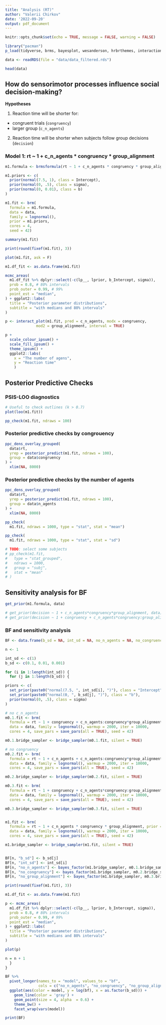 ```yaml
---
title: "Analysis (RT)"
author: "Valerii Chirkov"
date: '2022-09-20'
output: pdf_document
---
```


```r
knitr::opts_chunk$set(echo = TRUE, message = FALSE, warning = FALSE)

```

```r
library("pacman")
p_load(tidyverse, brms, bayesplot, wesanderson, hrbrthemes, interactions)

data <- readRDS(file = "data/data_filtered.rds")

head(data)

```


## How do sensorimotor processes influence social decision-making?

**Hypotheses**

1. Reaction time will be shorter for:
- congruent trials (`congruency`)
- larger group (`c_n_agents`)
2. Reaction time will be shorter when subjects follow group decisions (`decision`)


### Model 1: rt ~ 1 + c_n_agents * congruency * group_alignment


```r

m1.formula <- brmsformula(rt ~ 1 + c_n_agents * congruency * group_alignment)

m1.priors <- c(
  prior(normal(7.5, 1), class = Intercept),
  prior(normal(0, .5), class = sigma),
  prior(normal(0, 0.01), class = b)
)

m1.fit <- brm(
  formula = m1.formula,
  data = data,
  family = lognormal(),
  prior = m1.priors,
  cores = 4,
  seed = 42)

```


```r

summary(m1.fit)

```


```r

print(round(fixef(m1.fit), 3))

```


```r
plot(m1.fit, ask = F)
```

```r

m1.df_fit <- as.data.frame(m1.fit)

mcmc_areas(
  m1.df_fit %>% dplyr::select(-c(lp__, lprior, b_Intercept, sigma)),
  prob = 0.8, # 80% intervals
  prob_outer = 0.99, # 99%
  point_est = "median",
) + ggplot2::labs(
  title = "Posterior parameter distributions",
  subtitle = "with medians and 80% intervals"
)

```

```r

p <- interact_plot(m1.fit, pred = c_n_agents, modx = congruency,
              mod2 = group_alignment, interval = TRUE)

p +
  scale_colour_ipsum() +
  scale_fill_ipsum() +
  theme_ipsum() +
  ggplot2::labs(
    x = "The number of agens", 
    y = "Reaction time"
    )

```



## Posterior Predictive Checks


### PSIS-LOO diagnostics 


```r
# Useful to check outlines (k > 0.7)
plot(loo(m1.fit))

```


```r

pp_check(m1.fit, ndraws = 100)

```
### Posterior predictive checks by congrouency

```r

ppc_dens_overlay_grouped(
  data$rt,
  yrep = posterior_predict(m1.fit, ndraws = 100),
  group = data$congruency
) +
  xlim(NA, 8000)

```

### Posterior predictive checks by the number of agents

```r

ppc_dens_overlay_grouped(
  data$rt,
  yrep = posterior_predict(m1.fit, ndraws = 100),
  group = data$n_agents
) +
  xlim(NA, 8000)

```

```r

pp_check(
  m1.fit, ndraws = 1000, type = "stat", stat = "mean")

```

```r

pp_check(
  m1.fit, ndraws = 1000, type = "stat", stat = "sd")

```

```r
# TODO: select some subjects
# pp_check(m1.fit,
#   type = "stat_grouped",
#   ndraws = 1000,
#   group = "subj",
#   stat = "mean"
# )

```


## Sensitivity analysis for BF

```r

get_prior(m1.formula, data)

# get_prior(decision ~ 1 + c_n_agents*congruency*group_alignment, data)
# get_prior(decision ~ 1 + congruency + c_n_agents*congruency:group_alignment, data)

```


### BF and sensitivity analysis

```r

BF <- data.frame(b_sd = NA, int_sd = NA, no_n_agents = NA, no_congruency = NA, no_interaction = NA)

n <- 1

int_sd <- c(1)
b_sd <- c(0.1, 0.01, 0.001)

for (i in 1:length(int_sd)) {
  for (j in 1:length(b_sd)) {

priors <- c(
  set_prior(paste0("normal(7.5, ", int_sd[i], ")"), class = "Intercept"),
  set_prior(paste0("normal(0, ", b_sd[j], ")"), class = "b"),
  prior(normal(0, .5), class = sigma)
)

# no c_n_agents
m0.1.fit <- brm(
  formula = rt ~ 1 + congruency + c_n_agents:congruency*group_alignment, prior = priors,
  data = data, family = lognormal(), warmup = 2000, iter = 10000,
  cores = 4, save_pars = save_pars(all = TRUE), seed = 42)

m0.1.bridge_sampler <- bridge_sampler(m0.1.fit, silent = TRUE)

# no congruency
m0.2.fit <- brm(
  formula = rt ~ 1 + c_n_agents + c_n_agents:congruency*group_alignment, prior = priors,
  data = data, family = lognormal(), warmup = 2000, iter = 10000,
  cores = 4, save_pars = save_pars(all = TRUE), seed = 42)

m0.2.bridge_sampler <- bridge_sampler(m0.2.fit, silent = TRUE)

m0.3.fit <- brm(
  formula = rt ~ 1 + congruency + c_n_agents*congruency:group_alignment, prior = priors,
  data = data, family = lognormal(), warmup = 2000, iter = 10000,
  cores = 4, save_pars = save_pars(all = TRUE), seed = 42)

m0.3.bridge_sampler <- bridge_sampler(m0.3.fit, silent = TRUE)


m1.fit <- brm(
  formula = rt ~ 1 + c_n_agents * congruency * group_alignment, prior = priors,
  data = data, family = lognormal(), warmup = 2000, iter = 10000,
  cores = 4, save_pars = save_pars(all = TRUE), seed = 42)

m1.bridge_sampler <- bridge_sampler(m1.fit, silent = TRUE)


BF[n, "b_sd"] <- b_sd[j]
BF[n, "int_sd"] <- int_sd[i]
BF[n, "no_n_agents"] <- bayes_factor(m1.bridge_sampler, m0.1.bridge_sampler)$bf
BF[n, "no_congruency"] <- bayes_factor(m1.bridge_sampler, m0.2.bridge_sampler)$bf
BF[n, "no_group_alignment"] <- bayes_factor(m1.bridge_sampler, m0.3.bridge_sampler)$bf

print(round(fixef(m1.fit), 3))

m1.df_fit <- as.data.frame(m1.fit)

p <- mcmc_areas(
  m1.df_fit %>% dplyr::select(-c(lp__, lprior, b_Intercept, sigma)),
  prob = 0.8, # 80% intervals
  prob_outer = 0.99, # 99%
  point_est = "median",
) + ggplot2::labs(
  title = "Posterior parameter distributions",
  subtitle = "with medians and 80% intervals"
)

plot(p)

n = n + 1
  }
}
```


```r

BF %>% 
  pivot_longer(names_to = "model", values_to = "bf", 
               cols = c("no_n_agents", "no_congruency", "no_group_alignment")) %>%
  ggplot(aes(color = model, y = log(bf), x = as.factor(b_sd))) +
    geom_line(color = 'gray') +
    geom_point(size = 4, alpha  = 0.6) +
    theme_bw() +
    facet_wrap(vars(model))

```


```r
print(BF)
```


